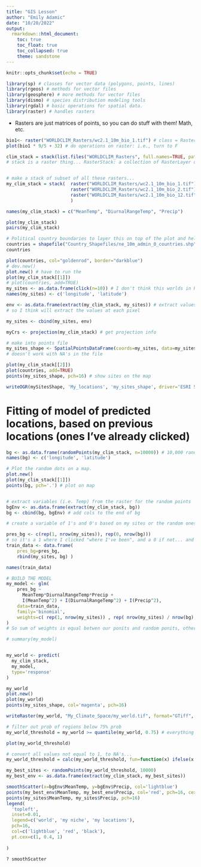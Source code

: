 ```yaml
---
title: "GIS Lesson"
author: "Emily Adamic"
date: "10/20/2022"
output: 
  rmarkdown::html_document:
    toc: true
    toc_float: true
    toc_collapsed: true
    theme: sandstone
---
```


```r
knitr::opts_chunk$set(echo = TRUE)
```

```r
library(sp) # classes for vector data (polygons, points, lines)
library(rgeos) # methods for vector files
library(geosphere) # more methods for vector files
library(dismo) # species distribution modeling tools
library(rgdal) # basic operations for spatial data.
library(raster) # handles rasters
```

- Rasters are just matrices of points, so you can do stuff with them! Math, etc. 


```r
bio1<- raster("WORLDCLIM_Rasters/wc2.1_10m_bio_1.tif") # class = RasterLayer 
plot(bio1 * 9/5 + 32) # do operations on raster: i.e., turn to F 
```

```r
clim_stack = stack(list.files("WORLDCLIM_Rasters", full.names=TRUE, pattern="tif"))
# stack is a raster thing... RasterStack: a collection of RasterLayer objects with the same spatial extent and resolution. 


# make a stack of subset of all these rasters... 
my_clim_stack = stack(  raster("WORLDCLIM_Rasters/wc2.1_10m_bio_1.tif"), # mean temp 
                        raster("WORLDCLIM_Rasters/wc2.1_10m_bio_2.tif"), # dirunal range in temp 
                        raster("WORLDCLIM_Rasters/wc2.1_10m_bio_12.tif")  # precipitation
                        )

names(my_clim_stack) = c("MeanTemp", "DiurnalRangeTemp", "Precip")

plot(my_clim_stack)
pairs(my_clim_stack)
```


```r
# Political country boundaries to layer this on top of the plot and help us interpret the world 
countries = shapefile("Country_Shapefiles/ne_10m_admin_0_countries.shp")
countries

plot(countries, col="goldenrod", border="darkblue")
# dev.new()
plot.new() # have to run the 
plot(my_clim_stack[[1]])
# plot(countries, add=TRUE)
my_sites <- as.data.frame(click(n=10)) # I don't think this worlds in R markdown 
names(my_sites) <- c('longitude', 'latitude')

env <- as.data.frame(extract(my_clim_stack, my_sites)) # extract values from Raster objects 
# so I think will extract the values at each pixel 

my_sites <- cbind(my_sites, env)

myCrs <- projection(my_clim_stack) # get projection info

# make into points file
my_sites_shape <- SpatialPointsDataFrame(coords=my_sites, data=my_sites, proj4string=CRS(myCrs))
# doesn't work with NA's in the file 

plot(my_clim_stack[[2]])
plot(countries, add=TRUE)
points(my_sites_shape, pch=16) # show sites on the map

writeOGR(mySitesShape, 'My_locations', 'my_sites_shape', driver='ESRI Shapefile')

```


# Fitting of model of predicted locations, based on previous locations (ones I've already clicked)

```r
bg <- as.data.frame(randomPoints(my_clim_stack, n=10000)) # 10,000 random sites
names(bg) <- c('longitude', 'latitude')

# Plot the random dots on a map. 
plot.new()
plot(my_clim_stack[[1]])
points(bg, pch='.') # plot on map


# extract variables (i.e. Temp) from the raster for the random points 
bgEnv <- as.data.frame(extract(my_clim_stack, bg))
bg <- cbind(bg, bgEnv) # add cols to the end of bg 

# create a variable of 1's and 0's based on my sites or the random ones 

pres_bg <- c(rep(1, nrow(my_sites)), rep(0, nrow(bg)))
# so it's a 1 where I clicked "where I've been", and a 0 if not... and we train a model to predict based on the 1's, what is the likelihood I will be there. 
train_data <- data.frame(
    pres_bg=pres_bg,
    rbind(my_sites, bg) )

names(train_data)

# BUILD THE MODEL 
my_model <- glm(
    pres_bg ~ 
      MeanTemp*DiurnalRangeTemp*Precip + 
      I(MeanTemp^2) + I(DiurnalRangeTemp^2) + I(Precip^2),
    data=train_data,
    family='binomial',
    weights=c( rep(1, nrow(my_sites)) , rep( nrow(my_sites) / nrow(bg), nrow(bg)))
)  
# So sum of weights is equal betwen our ponits and random ponits, otherwise the sheer number of random poitns iwll outweigh.....

# summary(my_model)


my_world <- predict(
  my_clim_stack,
  my_model,
  type='response'
)

my_world
plot.new()
plot(my_world)
points(my_sites_shape, col='magenta', pch=16)

writeRaster(my_world, "My_Climate_Space/my_world.tif", format="GTiff", overwrite=T, progress="text")
```


```r
# filter out prob of regions below 75% prob
my_world_threshold = my_world >= quantile(my_world, 0.75) # everything above will be 1 (i.e. returns "TRUE" for the >=) so this serves as a "mask", we can threshold all these points. 

plot(my_world_threshold) 

# convert all values not equal to 1, to NA's... 
my_world_threshold = calc(my_world_threshold, fun=function(x) ifelse(x!=1 | is.na(x), NA, 1))

my_best_sites <- randomPoints(my_world_threshold, 10000)
my_best_env <- as.data.frame(extract(my_clim_stack, my_best_sites))

smoothScatter(x=bgEnv$MeanTemp, y=bgEnv$Precip, col='lightblue')
points(my_best_env$MeanTemp, my_best_env$Precip, col='red', pch=16, cex=0.2)
points(my_sites$MeanTemp, my_sites$Precip, pch=16)
legend(
  'topleft',
  inset=0.01,
  legend=c('world', 'my niche', 'my locations'),
  pch=16,
  col=c('lightblue', 'red', 'black'),
  pt.cex=c(1, 0.4, 1)
  
)

? smoothScatter
```













